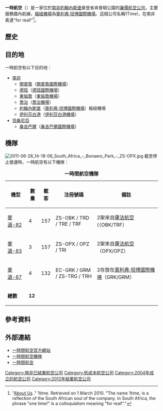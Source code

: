 {{Airline infobox |
airline = 一時航空<br />1time Airline|
logo =1time_Airline_logo.png|
logo_size = 280px|
fleet_size = 12|
destinations = 7|
IATA = 1T|
ICAO = RNX |
callsign = NEXTTIME|
parent = Afrisource控股|
founded = 2004年2月25日|
ceased = 2012年11月2日|
headquarters = [[南非|南非]][[約翰內斯堡|約翰內斯堡]]|
key_people = Gavin Harrison, Glenn Orsmond, Rodney James and Sven Petersen|
hubs = [[奧利弗·坦博國際機場|奧利弗·坦博國際機場]]|
focus_cities = [[開普敦國際機場|開普敦國際機場]]<br>[[德班國際機場|德班國際機場]]|
frequent_flyer = |
lounge =|
alliance =|
website = http://www.1time.aero/|{{dead link|date=2017年11月 |bot=InternetArchiveBot |fix-attempted=yes }}
}}
'''一時航空'''（{{lang-en|'''1time Airline'''}}）是一家位於[[南非|南非]][[約翰內斯堡|約翰內斯堡]]豪登省肯普頓公園的[[廉價航空公司|廉價航空公司]]，主要服務國內航線，[[樞紐機場|樞紐機場]]為[[奧利弗·坦博國際機場|奧利弗·坦博國際機場]]。這個公司名稱1Time!，在南非表達"for real!"<ref>"[https://www.1time.aero/aqueduct/1time/Content.View?Page=View.AboutUs_AllAboutUs&Aqueduct_SessionKey=d5e847f4f581fcc92f32bbb5cf985347 About Us] {{Wayback|url=https://www.1time.aero/aqueduct/1time/Content.View?Page=View.AboutUs_AllAboutUs&Aqueduct_SessionKey=d5e847f4f581fcc92f32bbb5cf985347 |date=20110902211931 }}." 1time. Retrieved on 1 March 2010. "The name 1time, is a reflection of the South African soul of the company. In South Africa, the phrase "one time!" is a colloquialism meaning "for real!"."</ref>。

== 歷史 ==

== 目的地 ==
一時航空有以下目的地：
* [[南非|南非]]
** [[開普敦|開普敦]]（[[開普敦國際機場|開普敦國際機場]]）
** [[德班|德班]]（[[德班國際機場|德班國際機場]]）
** [[東倫敦_(南非)|東倫敦]]（[[東倫敦機場|東倫敦機場]]）
** [[喬治_(西開普省)|喬治]]（[[喬治機場|喬治機場]]）
** [[約翰內斯堡|約翰內斯堡]]（[[奧利弗·坦博國際機場|奧利弗·坦博國際機場]]）樞紐機場
** [[伊利莎白港|伊利莎白港]]（[[伊利莎白港機場|伊利莎白港機場]]）
* [[坦桑尼亞|坦桑尼亞]]
** [[桑吉巴爾|桑吉巴爾]]（[[桑吉巴爾國際機場|桑吉巴爾國際機場]]）

== 機隊 ==
[[File:2011-06-28_14-18-06_South_Africa_-_Bonaero_Park_-_ZS-OPX.jpg|thumb]]
截至停止營運時，一時航空有以下機隊：

<center>
{| class="toccolours " border="1" cellpadding="3" style="border-collapse:collapse"
|+ '''一時間航空機隊'''
|- bgcolor=red
!機型
!數量
!載客
!注冊號碼
!備註
|-
|[[麥道-80|麥道-82]]
|4
|157
|ZS-OBK / TRD / TRE / TRF
|2架來自[[薩法航空|薩法航空]](（OBK/TRF）
|-
|[[麥道-80|麥道-83]]
|3
|157
|ZS-OPX / OPZ / TRI
|2架來自[[薩法航空|薩法航空]]（OPX/OPZ）
|-
|[[麥道-80|麥道-87]]
|4
|132
|EC-GRK / GRM / ZS-TRG / TRH
|2存放在[[奧利弗·坦博國際機場|奧利弗·坦博國際機場]]（GRK/GRM）
|-
|'''總數'''
|'''12'''
|
|
|
|}
</center>

== 參考資料 ==
{{Reflist|refs=
}}

== 外部連結 ==
* [https://web.archive.org/web/20100917033656/http://1time.aero/ 一時間航空官方網站]
* [https://web.archive.org/web/20101213162441/http://ch-aviation.ch/aircraft.php?search=set&airline=1T&al_op=1 一時間航空機隊]
* [https://web.archive.org/web/20090309055500/http://www.travelsupermarket.co.za/1time-airlines.htm 一時間航空]


{{南非航空公司}}

[[Category:南非已結業航空公司|Category:南非已結業航空公司]]
[[Category:低成本航空公司|Category:低成本航空公司]]
[[Category:2004年成立的航空公司|Category:2004年成立的航空公司]]
[[Category:2012年結業航空公司|Category:2012年結業航空公司]]